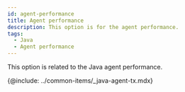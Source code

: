 ```yaml
---
id: agent-performance
title: Agent performance
description: This option is for the agent performance.
tags:
  - Java
  - Agent performance
---
```


This option is related to the Java agent performance.

{@include: ../common-items/_java-agent-tx.mdx}
